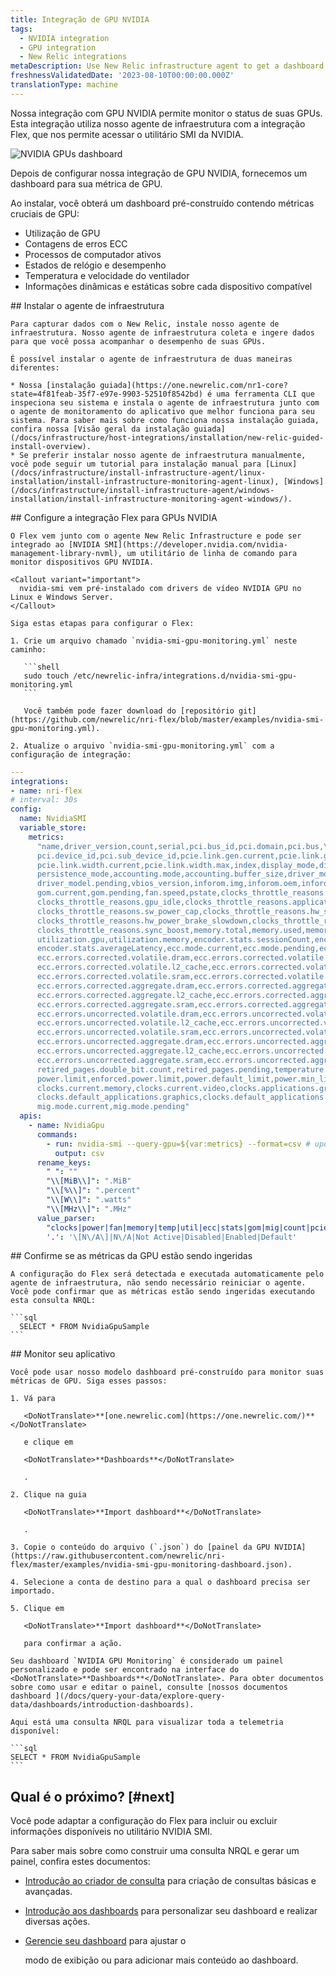 ```yaml
---
title: Integração de GPU NVIDIA
tags:
  - NVIDIA integration
  - GPU integration
  - New Relic integrations
metaDescription: Use New Relic infrastructure agent to get a dashboard with GPU metrics.
freshnessValidatedDate: '2023-08-10T00:00:00.000Z'
translationType: machine
---
```



Nossa integração com GPU NVIDIA permite monitor o status de suas GPUs. Esta integração utiliza nosso agente de infraestrutura com a integração Flex, que nos permite acessar o utilitário SMI da NVIDIA.

<img
  title="NVIDIA GPUs dashboard"
  alt="NVIDIA GPUs dashboard"
  src={infrastructureNVIDIAGPUDashboard}
/>

<figcaption>
  Depois de configurar nossa integração de GPU NVIDIA, fornecemos um dashboard para sua métrica de GPU.
</figcaption>

Ao instalar, você obterá um dashboard pré-construído contendo métricas cruciais de GPU:

* Utilização de GPU
* Contagens de erros ECC
* Processos de computador ativos
* Estados de relógio e desempenho
* Temperatura e velocidade do ventilador
* Informações dinâmicas e estáticas sobre cada dispositivo compatível

<Steps>
  <Step>
    ## Instalar o agente de infraestrutura

    Para capturar dados com o New Relic, instale nosso agente de infraestrutura. Nosso agente de infraestrutura coleta e ingere dados para que você possa acompanhar o desempenho de suas GPUs.

    É possível instalar o agente de infraestrutura de duas maneiras diferentes:

    * Nossa [instalação guiada](https://one.newrelic.com/nr1-core?state=4f81feab-35f7-e97e-9903-52510f8542bd) é uma ferramenta CLI que inspeciona seu sistema e instala o agente de infraestrutura junto com o agente de monitoramento do aplicativo que melhor funciona para seu sistema. Para saber mais sobre como funciona nossa instalação guiada, confira nossa [Visão geral da instalação guiada](/docs/infrastructure/host-integrations/installation/new-relic-guided-install-overview).
    * Se preferir instalar nosso agente de infraestrutura manualmente, você pode seguir um tutorial para instalação manual para [Linux](/docs/infrastructure/install-infrastructure-agent/linux-installation/install-infrastructure-monitoring-agent-linux), [Windows](/docs/infrastructure/install-infrastructure-agent/windows-installation/install-infrastructure-monitoring-agent-windows/).
  </Step>

  <Step>
    ## Configure a integração Flex para GPUs NVIDIA

    O Flex vem junto com o agente New Relic Infrastructure e pode ser integrado ao [NVIDIA SMI](https://developer.nvidia.com/nvidia-management-library-nvml), um utilitário de linha de comando para monitor dispositivos GPU NVIDIA.

    <Callout variant="important">
      nvidia-smi vem pré-instalado com drivers de vídeo NVIDIA GPU no Linux e Windows Server.
    </Callout>

    Siga estas etapas para configurar o Flex:

    1. Crie um arquivo chamado `nvidia-smi-gpu-monitoring.yml` neste caminho:

       ```shell
       sudo touch /etc/newrelic-infra/integrations.d/nvidia-smi-gpu-monitoring.yml
       ```

       Você também pode fazer download do [repositório git](https://github.com/newrelic/nri-flex/blob/master/examples/nvidia-smi-gpu-monitoring.yml).

    2. Atualize o arquivo `nvidia-smi-gpu-monitoring.yml` com a configuração de integração:

```yml
--- 
integrations:
- name: nri-flex
# interval: 30s
config:
  name: NvidiaSMI
  variable_store:
    metrics: 
      "name,driver_version,count,serial,pci.bus_id,pci.domain,pci.bus,\
      pci.device_id,pci.sub_device_id,pcie.link.gen.current,pcie.link.gen.max,\
      pcie.link.width.current,pcie.link.width.max,index,display_mode,display_active,\
      persistence_mode,accounting.mode,accounting.buffer_size,driver_model.current,\
      driver_model.pending,vbios_version,inforom.img,inforom.oem,inforom.ecc,inforom.pwr,\
      gom.current,gom.pending,fan.speed,pstate,clocks_throttle_reasons.supported,\
      clocks_throttle_reasons.gpu_idle,clocks_throttle_reasons.applications_clocks_setting,\
      clocks_throttle_reasons.sw_power_cap,clocks_throttle_reasons.hw_slowdown,clocks_throttle_reasons.hw_thermal_slowdown,\
      clocks_throttle_reasons.hw_power_brake_slowdown,clocks_throttle_reasons.sw_thermal_slowdown,\
      clocks_throttle_reasons.sync_boost,memory.total,memory.used,memory.free,compute_mode,\
      utilization.gpu,utilization.memory,encoder.stats.sessionCount,encoder.stats.averageFps,\
      encoder.stats.averageLatency,ecc.mode.current,ecc.mode.pending,ecc.errors.corrected.volatile.device_memory,\
      ecc.errors.corrected.volatile.dram,ecc.errors.corrected.volatile.register_file,ecc.errors.corrected.volatile.l1_cache,\
      ecc.errors.corrected.volatile.l2_cache,ecc.errors.corrected.volatile.texture_memory,ecc.errors.corrected.volatile.cbu,\
      ecc.errors.corrected.volatile.sram,ecc.errors.corrected.volatile.total,ecc.errors.corrected.aggregate.device_memory,\
      ecc.errors.corrected.aggregate.dram,ecc.errors.corrected.aggregate.register_file,ecc.errors.corrected.aggregate.l1_cache,\
      ecc.errors.corrected.aggregate.l2_cache,ecc.errors.corrected.aggregate.texture_memory,ecc.errors.corrected.aggregate.cbu,\
      ecc.errors.corrected.aggregate.sram,ecc.errors.corrected.aggregate.total,ecc.errors.uncorrected.volatile.device_memory,\
      ecc.errors.uncorrected.volatile.dram,ecc.errors.uncorrected.volatile.register_file,ecc.errors.uncorrected.volatile.l1_cache,\
      ecc.errors.uncorrected.volatile.l2_cache,ecc.errors.uncorrected.volatile.texture_memory,ecc.errors.uncorrected.volatile.cbu,\
      ecc.errors.uncorrected.volatile.sram,ecc.errors.uncorrected.volatile.total,ecc.errors.uncorrected.aggregate.device_memory,\
      ecc.errors.uncorrected.aggregate.dram,ecc.errors.uncorrected.aggregate.register_file,ecc.errors.uncorrected.aggregate.l1_cache,\
      ecc.errors.uncorrected.aggregate.l2_cache,ecc.errors.uncorrected.aggregate.texture_memory,ecc.errors.uncorrected.aggregate.cbu,\
      ecc.errors.uncorrected.aggregate.sram,ecc.errors.uncorrected.aggregate.total,retired_pages.single_bit_ecc.count,\
      retired_pages.double_bit.count,retired_pages.pending,temperature.gpu,temperature.memory,power.management,power.draw,\
      power.limit,enforced.power.limit,power.default_limit,power.min_limit,power.max_limit,clocks.current.graphics,clocks.current.sm,\
      clocks.current.memory,clocks.current.video,clocks.applications.graphics,clocks.applications.memory,\
      clocks.default_applications.graphics,clocks.default_applications.memory,clocks.max.graphics,clocks.max.sm,clocks.max.memory,\
      mig.mode.current,mig.mode.pending"
  apis:
    - name: NvidiaGpu
      commands:
        - run: nvidia-smi --query-gpu=${var:metrics} --format=csv # update this if you have an alternate path
          output: csv
      rename_keys:
        " ": ""
        "\\[MiB\\]": ".MiB"
        "\\[%\\]": ".percent"
        "\\[W\\]": ".watts"
        "\\[MHz\\]": ".MHz"
      value_parser:
        "clocks|power|fan|memory|temp|util|ecc|stats|gom|mig|count|pcie": '\d*\.?\d+'
        '.': '\[N\/A\]|N\/A|Not Active|Disabled|Enabled|Default'
```
  </Step>

  <Step>
    ## Confirme se as métricas da GPU estão sendo ingeridas

    A configuração do Flex será detectada e executada automaticamente pelo agente de infraestrutura, não sendo necessário reiniciar o agente. Você pode confirmar que as métricas estão sendo ingeridas executando esta consulta NRQL:

    ```sql
      SELECT * FROM NvidiaGpuSample
    ```
  </Step>

  <Step>
    ## Monitor seu aplicativo

    Você pode usar nosso modelo dashboard pré-construído para monitor suas métricas de GPU. Siga esses passos:

    1. Vá para

       <DoNotTranslate>**[one.newrelic.com](https://one.newrelic.com/)**</DoNotTranslate>

       e clique em

       <DoNotTranslate>**Dashboards**</DoNotTranslate>

       .

    2. Clique na guia

       <DoNotTranslate>**Import dashboard**</DoNotTranslate>

       .

    3. Copie o conteúdo do arquivo (`.json`) do [painel da GPU NVIDIA](https://raw.githubusercontent.com/newrelic/nri-flex/master/examples/nvidia-smi-gpu-monitoring-dashboard.json).

    4. Selecione a conta de destino para a qual o dashboard precisa ser importado.

    5. Clique em

       <DoNotTranslate>**Import dashboard**</DoNotTranslate>

       para confirmar a ação.

    Seu dashboard `NVIDIA GPU Monitoring` é considerado um painel personalizado e pode ser encontrado na interface do <DoNotTranslate>**Dashboards**</DoNotTranslate>. Para obter documentos sobre como usar e editar o painel, consulte [nossos documentos dashboard ](/docs/query-your-data/explore-query-data/dashboards/introduction-dashboards).

    Aqui está uma consulta NRQL para visualizar toda a telemetria disponível:

    ```sql
    SELECT * FROM NvidiaGpuSample
    ```
  </Step>
</Steps>

## Qual é o próximo? [#next]

Você pode adaptar a configuração do Flex para incluir ou excluir informações disponíveis no utilitário NVIDIA SMI.

Para saber mais sobre como construir uma consulta NRQL e gerar um painel, confira estes documentos:

* [Introdução ao criador de consulta](/docs/query-your-data/explore-query-data/query-builder/introduction-query-builder) para criação de consultas básicas e avançadas.

* [Introdução aos dashboards](/docs/query-your-data/explore-query-data/dashboards/introduction-dashboards) para personalizar seu dashboard e realizar diversas ações.

* [Gerencie seu dashboard](/docs/query-your-data/explore-query-data/dashboards/manage-your-dashboard) para ajustar o

  <InlinePopover type="dashboards"/>

  modo de exibição ou para adicionar mais conteúdo ao dashboard.